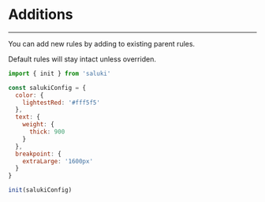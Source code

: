 # Additions

---

You can add new rules by adding to existing parent rules.

Default rules will stay intact unless overriden.

```js
import { init } from 'saluki'

const salukiConfig = {
  color: {
    lightestRed: '#fff5f5'
  },
  text: {
    weight: {
      thick: 900
    }
  },
  breakpoint: {
    extraLarge: '1600px'
  }
}

init(salukiConfig)
```
